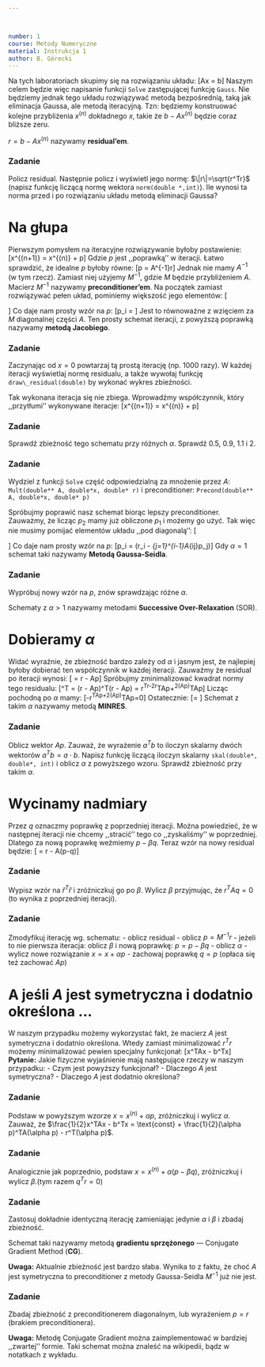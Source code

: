 ```yaml
---



number: 1
course: Metody Numeryczne
material: Instrukcja 1
author: B. Górecki
---
```


Na tych laboratoriach skupimy się na rozwiązaniu układu:
\[Ax = b\]
Naszym celem będzie więc napisanie funkcji `Solve` zastępującej funkcję `Gauss`. Nie będziemy jednak tego układu rozwiązywać metodą bezpośrednią, taką jak eliminacja Gaussa, ale metodą iteracyjną. Tzn: będziemy konstruować kolejne przybliżenia $x^{(n)}$ dokładnego $x$, takie że $b-Ax^{(n)}$ będzie coraz bliższe zeru.

 $r = b-Ax^{(n)}$ nazywamy **residual'em**.


### Zadanie
Policz residual. Następnie policz i wyświetl jego normę: $\|r\|=\sqrt{r^Tr}$ (napisz funkcję liczącą normę wektora `norm(double *,int)`). Ile wynosi ta norma przed i po rozwiązaniu układu metodą eliminacji Gaussa?


# Na głupa

Pierwszym pomysłem na iteracyjne rozwiązywanie byłoby postawienie:
\[x^{(n+1)} = x^{(n)} + p\]
Gdzie $p$ jest ,,poprawką'' w iteracji. Łatwo sprawdzić, że idealne $p$ byłoby równe:
\[p = A^{-1}r\]
Jednak nie mamy $A^{-1}$ (w tym rzecz). Zamiast niej użyjemy $M^{-1}$, gdzie $M$ będzie przybliżeniem $A$. Macierz $M^{-1}$ nazywamy **preconditioner'em**. Na początek zamiast rozwiązywać pełen układ, pominiemy większość jego elementów:
\[\begin{array}{rrrrrl}
A_{11}p_1 & \color{Gray}{+A_{12}p_2}&\color{Gray}{+A_{13}p_1}&\color{Gray}{+\cdots }&\color{Gray}{+A_{1n}p_n}&= r_1\\
\color{Gray}{A_{21}p_1}&+ A_{22}p_2 &\color{Gray}{+A_{23}p_1}&\color{Gray}{+\cdots }&\color{Gray}{+A_{2n}p_n}&= r_2\\
\color{Gray}{A_{31}p_1}&\color{Gray}{+A_{32}p_2}&+A_{33}p_1&\color{Gray}{+\cdots }&\color{Gray}{+A_{3n}p_n}&= r_3\\
\cdots\\
\color{Gray}{A_{n1}p_1}&\color{Gray}{+A_{n2}p_2}&\color{Gray}{+A_{n3}p_1}&\color{Gray}{+\cdots }&+A_{nn}p_n&= r_n\\
\end{array}\]
Co daje nam prosty wzór na $p$:
\[p_i = \frac{1}{A_{ii}}{r_i}\]
Jest to równoważne z wzięciem za $M$ diagonalnej części $A$. Ten prosty schemat iteracji, z powyższą poprawką nazywamy **metodą Jacobiego**.


### Zadanie
 Zaczynając od $x=0$ powtarzaj tą prostą iterację (np. 1000 razy). W każdej iteracji wyświetlaj normę residualu, a także wywołaj funkcję `draw\_residual(double)` by wykonać wykres zbieżności.

Tak wykonana iteracja się nie zbiega. Wprowadźmy współczynnik, który ,,przytłumi'' wykonywane iteracje:
\[x^{(n+1)} = x^{(n)} + \alpha p\]

### Zadanie
 Sprawdź zbieżność tego schematu przy różnych $\alpha$. Sprawdź $0.5$, $0.9$, $1.1$ i $2$.

### Zadanie
 Wydziel z funkcji `Solve` część odpowiedzialną za mnożenie przez $A$: `Mult(double** A, double*x, double* r)` i preconditioner: `Precond(double** A, double*x, double* p)`

Spróbujmy poprawić nasz schemat biorąc lepszy preconditioner. Zauważmy, że licząc $p_2$ mamy już obliczone $p_1$ i możemy go użyć. Tak więc nie musimy pomijać elementów układu ,,pod diagonalą'':
\[\begin{array}{rrrrrl}
A_{11}p_1 & \color{Gray}{+A_{12}p_2}&\color{Gray}{+A_{13}p_1}&\color{Gray}{+\cdots }&\color{Gray}{+A_{1n}p_n}&= r_1\\
A_{21}p_1&+ A_{22}p_2 &\color{Gray}{+A_{23}p_1}&\color{Gray}{+\cdots }&\color{Gray}{+A_{2n}p_n}&= r_2\\
A_{31}p_1& +A_{32}p_2&+A_{33}p_1&\color{Gray}{+\cdots }&\color{Gray}{+A_{3n}p_n}&= r_3\\
\cdots\\
A_{n1}p_1& +A_{n2}p_2& +A_{n3}p_1& +\cdots &+A_{nn}p_n&= r_n\\
\end{array}\]
Co daje nam prosty wzór na $p$:
\[p_i = \frac{1}{A_{ii}}(r_i - \sum_{j=1}^{i-1}A_{ij}p_j)\]
Gdy $\alpha=1$ schemat taki nazywamy **Metodą Gaussa-Seidla**. 


### Zadanie
 Wypróbuj nowy wzór na $p$, znów sprawdzając różne $\alpha$.

Schematy z $\alpha > 1$ nazywamy metodami **Successive Over-Relaxation** (SOR).


# Dobieramy $\alpha$
Widać wyraźnie, że zbieżność bardzo zależy od $\alpha$ i jasnym jest, że najlepiej byłoby dobierać ten współczynnik w każdej iteracji. Zauważmy że residual po iteracji wynosi:
\[\hat{r} = r - \alpha Ap\]
Spróbujmy zminimalizować kwadrat normy tego residualu:
\[\hat{r}^T\hat{r} = (r - \alpha Ap)^T(r - \alpha Ap) = r^Tr-2\alpha r^TAp+\alpha^2(Ap)^TAp\]
Licząc pochodną po $\alpha$ mamy:
\[-r^TAp+2\alpha(Ap)^TAp=0\]
Ostatecznie:
\[\alpha = \frac{r^TAp}{(Ap)^TAp}\]
Schemat z takim $\alpha$ nazywamy metodą **MINRES**.


### Zadanie
 Oblicz wektor $Ap$. Zauważ, że wyrażenie $a^Tb$ to iloczyn skalarny dwóch wektorów $a^Tb = a\cdot b$. Napisz funkcję liczącą iloczyn skalarny `skal(double*, double*, int)` i oblicz $\alpha$ z powyższego wzoru. Sprawdź zbieżność przy takim $\alpha$.


# Wycinamy nadmiary
Przez $q$ oznaczmy poprawkę z poprzedniej iteracji. Można powiedzieć, że w następnej iteracji nie chcemy ,,stracić'' tego co ,,zyskaliśmy'' w poprzedniej. Dlatego za nową poprawkę weźmiemy $p - \beta q$. Teraz wzór na nowy residual będzie:
\[\hat{r} = r - \alpha A(p-\beta q)\]

### Zadanie
 Wypisz wzór na $\hat{r}^T\hat{r}$ i zróżniczkuj go po $\beta$. Wylicz $\beta$ przyjmując, że $r^T Aq = 0$ (to wynika z poprzedniej iteracji).


### Zadanie
 Zmodyfikuj iterację wg. schematu:
- oblicz residual
- oblicz $p=M^{-1}r$
- jeżeli to nie pierwsza iteracja: oblicz $\beta$ i nową poprawkę: $p=p-\beta q$
- oblicz $\alpha$
- wylicz nowe rozwiązanie $x=x+\alpha p$
- zachowaj poprawkę $q=p$ (opłaca się też zachować $Ap$)



# A jeśli $A$ jest symetryczna i dodatnio określona ...
W naszym przypadku możemy wykorzystać fakt, że macierz $A$ jest symetryczna i dodatnio określona. Wtedy zamiast minimalizować $r^Tr$ możemy minimalizować pewien specjalny funkcjonał:
\[\frac{1}{2}x^TAx - b^Tx\]
**Pytanie:** Jakie fizyczne wyjaśnienie mają następujące rzeczy w naszym przypadku:
- Czym jest powyższy funkcjonał?
- Dlaczego $A$ jest symetryczna?
- Dlaczego $A$ jest dodatnio określona?


### Zadanie
 Podstaw w powyższym wzorze $x = x^{(n)} + \alpha p$, zróżniczkuj i wylicz $\alpha$. Zauważ, że $\frac{1}{2}x^TAx - b^Tx = \text{const} + \frac{1}{2}(\alpha p)^TA(\alpha p) - r^T(\alpha p)$.


### Zadanie
 Analogicznie jak poprzednio, podstaw $x = x^{(n)} + \alpha (p-\beta q)$, zróżniczkuj i wylicz $\beta$.(tym razem $q^Tr = 0$)


### Zadanie
 Zastosuj dokładnie identyczną iterację zamieniając jedynie $\alpha$ i $\beta$ i zbadaj zbieżność.

Schemat taki nazywamy metodą **gradientu sprzężonego** --- Conjugate Gradient Method (**CG**).

**Uwaga:** Aktualnie zbieżność jest bardzo słaba. Wynika to z faktu, że choć $A$ jest symetryczna to preconditioner z metody Gaussa-Seidla $M^{-1}$ już nie jest.


### Zadanie
 Zbadaj zbieżność z preconditionerem diagonalnym, lub wyrażeniem $p=r$ (brakiem preconditionera).

**Uwaga:** Metodę Conjugate Gradient można zaimplementować w bardziej ,,zwartej'' formie. Taki schemat można znaleść na wikipedii, bądz w notatkach z wykładu.
